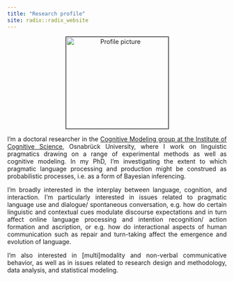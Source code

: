 ```yaml
---
title: "Research profile"
site: radix::radix_website
---
```


<style>
body {
  text-align: justify}

h1 {
  text-align: center
}

.aligncenter {
    text-align: center;
}
</style>

<p class="aligncenter"><img src="images/profile.jpeg" alt="Profile picture" align="middle" style="width:235px;height:210px;border:1px solid black;"></p>

I'm a doctoral researcher in the [Cognitive Modeling group at the Institute of Cognitive Science](https://www.ikw.uni-osnabrueck.de/en/research_groups/cognitive_modeling/home.html), Osnabrück University, where I work on linguistic pragmatics drawing on a range of experimental methods as well as cognitive modeling. In my PhD, I'm investigating the extent to which pragmatic language processing and production might be construed as probabilistic processes, i.e. as a form of Bayesian inferencing.

I’m broadly interested in the interplay between language, cognition, and interaction. I’m particularly interested in issues related to pragmatic language use and dialogue/ spontaneous conversation, e.g. how do certain linguistic and contextual cues modulate discourse expectations and in turn affect online language processing and intention recognition/ action formation and ascription, or e.g. how do interactional aspects of human communication such as repair and turn-taking affect the emergence and evolution of language.

I'm also interested in [multi]modality and non-verbal communicative behavior, as well as in issues related to research design and methodology, data analysis, and statistical modeling.
